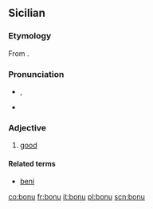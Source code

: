 ==Sicilian==

===Etymology===
From {{etyl|la|scn}} {{term|bonus|lang=la}}.

===Pronunciation===
* {{IPA|/ˈbɔ.nu/|lang=scn}}, {{SAMPA|/"bO.nu/}}
* {{hyphenation|bò|nu}}

===Adjective===
{{scn-adj|bon|u|a|i}}

# [[good]]

====Related terms====
* [[beni]]

[[co:bonu]]
[[fr:bonu]]
[[it:bonu]]
[[pl:bonu]]
[[scn:bonu]]